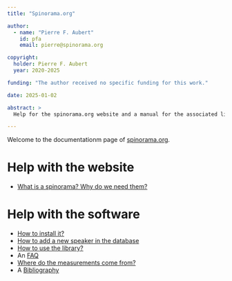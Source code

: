 ```yaml
---
title: "Spinorama.org"

author:
  - name: "Pierre F. Aubert"
    id: pfa
    email: pierre@spinorama.org

copyright:
  holder: Pierre F. Aubert
  year: 2020-2025

funding: "The author received no specific funding for this work."

date: 2025-01-02

abstract: >
  Help for the spinorama.org website and a manual for the associated library!

---
```


Welcome to the documentationm page of [spinorama.org](https://spinorama.org).

# Help with the website

- [What is a spinorama? Why do we need them?](01_intro.qmd)

# Help with the software

- [How to install it?](02_install.qmd)
- [How to add a new speaker in the database](03_metadata.qmd)
- [How to use the library?](04_library.qmd)
- An [FAQ](05_faq.qmd)
- [Where do the measurements come from?](06_sources.qmd)
- A [Bibliography](07_biblio.qmd)

